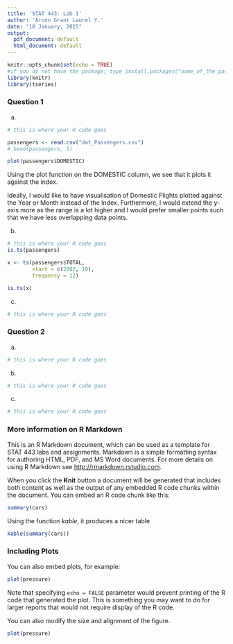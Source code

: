 ```yaml
---
title: 'STAT 443: Lab 1'
author: 'Aronn Grant Laurel Y.'
date: "10 January, 2025"
output:
  pdf_document: default
  html_document: default
---
```


```r
knitr::opts_chunk$set(echo = TRUE)
#if you do not have the package, type install.packages("name_of_the_package")
library(knitr)
library(tseries)
```

### Question 1

(a) 

```r
# this is where your R code goes

passengers <- read.csv("dat_Passengers.csv")
# head(passengers, 5)

plot(passengers$DOMESTIC)
```
Using the plot function on the DOMESTIC column, we see that it plots it against the index.

Ideally, I would like to have visualisation of Domestic Flights plotted against the
Year or Month instead of the Index. Furthermore, I would extend the y-axis more as
the range is a lot higher and I would prefer smaller points such that we have less 
overlapping data points.

(b)

```r
# this is where your R code goes
is.ts(passengers)

x <- ts(passengers$TOTAL, 
        start = c(2002, 10),
        frequency = 12)    

is.ts(x)
```


(c)

```r
# this is where your R code goes
```


### Question 2

(a) 

```r
# this is where your R code goes
```


(b)

```r
# this is where your R code goes
```


(c)

```r
# this is where your R code goes
```



### More information on R Markdown

This is an R Markdown document, which can be used as a template for STAT 443 labs and assignments. Markdown is a simple formatting syntax for authoring HTML, PDF, and MS Word documents. For more details on using R Markdown see <http://rmarkdown.rstudio.com>.

When you click the **Knit** button a document will be generated that includes both content as well as the output of any embedded R code chunks within the document. You can embed an R code chunk like this:

```r
summary(cars)
```

Using the function *kable*, it produces a nicer table
```r
kable(summary(cars))
```

### Including Plots

You can also embed plots, for example:

```r
plot(pressure)
```

Note that specifying `echo = FALSE` parameter would prevent printing of the R code that generated the plot. This is something you may want to do for larger reports that would not require display of the R code.

You can also modify the size and alignment of the figure.
```r
plot(pressure)
```